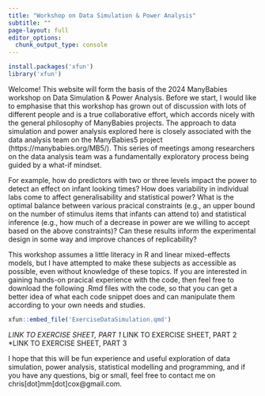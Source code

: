 ```yaml
---
title: "Workshop on Data Simulation & Power Analysis"
subtitle: ""
page-layout: full
editor_options: 
  chunk_output_type: console
---
```

```r
install.packages('xfun')
library('xfun')
```

Welcome! This website will form the basis of the 2024 ManyBabies workshop on Data Simulation & Power Analysis. Before we start, I would like to emphasise that this workshop has grown out of discussion with lots of different people and is a true collaborative effort, which accords nicely with the general philosophy of ManyBabies projects. The approach to data simulation and power analysis explored here is closely associated with the data analysis team on the ManyBabies5 project (https://manybabies.org/MB5/). This series of meetings among researchers on the data analysis team was a fundamentally exploratory process being guided by a what-if mindset. 

For example, how do predictors with two or three levels impact the power to detect an effect on infant looking times? How does variability in individual labs come to affect generalisability and statistical power? What is the optimal balance between various pracical constraints (e.g., an upper bound on the number of stimulus items that infants can attend to) and statistical inference (e.g., how much of a decrease in power are we willing to accept based on the above constraints)? Can these results inform the experimental design in some way and improve chances of replicability?

This workshop assumes a little literacy in R and linear mixed-effects models, but I have attempted to make these subjects as accessible as possible, even without knowledge of these topics. If you are interested in gaining hands-on pracical experience with the code, then feel free to download the following .Rmd files with the code, so that you can get a better idea of what each code snippet does and can manipulate them according to your own needs and studies.

```r
xfun::embed_file('ExerciseDataSimulation.qmd')
```

*LINK TO EXERCISE SHEET, PART 1
*LINK TO EXERCISE SHEET, PART 2
*LINK TO EXERCISE SHEET, PART 3

I hope that this will be fun experience and useful exploration of data simulation, power analysis, statistical modelling and programming, and if you have any questions, big or small, feel free to contact me on chris[dot]mm[dot]cox@gmail.com.